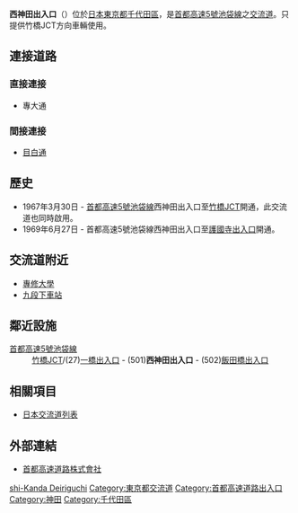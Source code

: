 {{日本公路設施
|設施名稱 = 西神田出入口
|色 =
|圖像 =Shutoko_expressway_Nishi-Kanda_exit_001.jpg
|pxl = 
|圖像簡介 = 
|公路名稱1 = [[首都高速5號池袋線|首都高速5號池袋線]]
|IC編號1 = 501
|收費站編號1 = 
|記號1 = 西神田 神保町 飯田橋
|起點1 = [[竹橋JCT|竹橋JCT]]
|距離1 = 0.8
|上一設施1 = [[一橋出入口|一橋出入口]]/[[竹橋JCT|竹橋JCT]]
|上一設施距離1 = 0.5
|下一設施1 = [[飯田橋出入口|飯田橋出入口]]
|下一設施距離1 = 1.6
|連接道路 = [[專大通|專大通]]
|啟用日期 = 1967年3月30日
|停用日期 = 
|流量 = 
|智能IC = 
|上行營業時間 = 
|上行油站 = 
|上行油站營業時間 = 
|下行營業時間 = 
|下行油站 = 
|下行油站營業時間 = 
|郵政編碼 = 101-0065（入口）<br>101-0073（出口）
|所在地 ={{JPN}}[[東京都|東京都]][[千代田區|千代田區]]<br>（入口）西神田3丁目<br>（出口）九段北1丁目
|坐標 = 
|備註 =僅供竹橋JCT方向車輛使用。
}}
'''西神田出入口'''（{{jpn|j=西神田出入口|hg=にしかんだでいりぐち}}）位於[[日本|日本]][[東京都|東京都]][[千代田區|千代田區]]，是[[首都高速5號池袋線|首都高速5號池袋線]]之[[交流道|交流道]]。只提供竹橋JCT方向車輛使用。

== 連接道路 ==
=== 直接連接 ===
* 專大通
=== 間接連接 ===
* [[目白通|目白通]]

== 歷史 ==
* 1967年3月30日 - [[首都高速5號池袋線|首都高速5號池袋線]]西神田出入口至[[竹橋JCT|竹橋JCT]]開通，此交流道也同時啟用。
* 1969年6月27日 - 首都高速5號池袋線西神田出入口至[[護國寺出入口|護國寺出入口]]開通。

== 交流道附近 ==
*[[專修大學|專修大學]]
*[[九段下車站|九段下車站]]

== 鄰近設施 ==
; [[首都高速5號池袋線|首都高速5號池袋線]]
: [[竹橋JCT|竹橋JCT]]/(27)[[一橋出入口|一橋出入口]] - (501)'''西神田出入口''' - (502)[[飯田橋出入口|飯田橋出入口]]

== 相關項目 ==
* [[日本交流道列表|日本交流道列表]]

== 外部連結 ==
*[https://web.archive.org/web/20120212185421/http://www.shutoko.jp/ 首都高速道路株式會社]{{ja}}

{{首都高速5號池袋線}}
{{DEFAULTSORT:Nishi-Kanda Deiriguchi}}
[[Category:日本交流道_Ni|shi-Kanda Deiriguchi]]
[[Category:東京都交流道|Category:東京都交流道]]
[[Category:首都高速道路出入口|Category:首都高速道路出入口]]
[[Category:神田|Category:神田]]
[[Category:千代田區|Category:千代田區]]